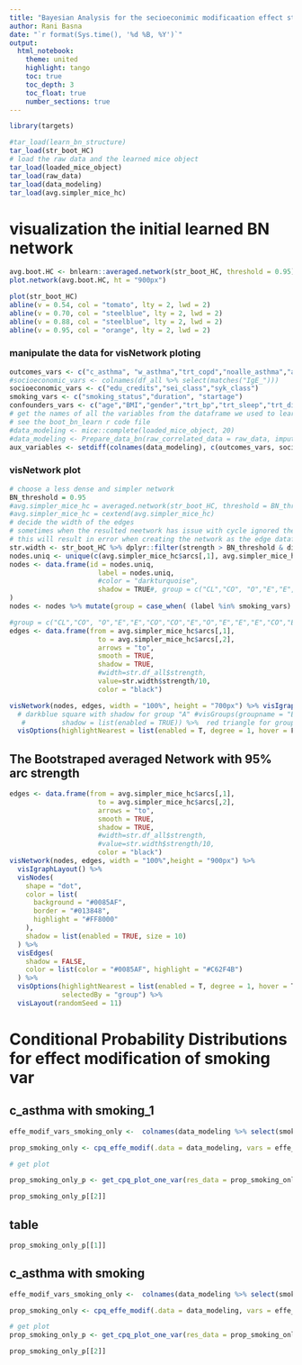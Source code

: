 ```yaml
---
title: "Bayesian Analysis for the secioeconimic modificaation effect study"
author: Rani Basna
date: "`r format(Sys.time(), '%d %B, %Y')`"
output:
  html_notebook:
    theme: united
    highlight: tango
    toc: true
    toc_depth: 3
    toc_float: true
    number_sections: true
---
```


```r
library(targets)
```

```r
#tar_load(learn_bn_structure)
tar_load(str_boot_HC)
# load the raw data and the learned mice object
tar_load(loaded_mice_object)
tar_load(raw_data)
tar_load(data_modeling)
tar_load(avg.simpler_mice_hc)
```

# visualization the initial learned BN network

```r
avg.boot.HC <- bnlearn::averaged.network(str_boot_HC, threshold = 0.95)
plot.network(avg.boot.HC, ht = "900px")
```


```r
plot(str_boot_HC)
abline(v = 0.54, col = "tomato", lty = 2, lwd = 2)
abline(v = 0.70, col = "steelblue", lty = 2, lwd = 2)
abline(v = 0.88, col = "steelblue", lty = 2, lwd = 2)
abline(v = 0.95, col = "orange", lty = 2, lwd = 2)
```

### manipulate the data for visNetwork ploting
```r
outcomes_vars <- c("c_asthma", "w_asthma","trt_copd","noalle_asthma","alle_asthma","any_smp","only_sysmptomps")
#socioeconomic_vars <- colnames(df_all %>% select(matches("IgE_")))
socioeconomic_vars <- c("edu_credits","sei_class","syk_class")
smoking_vars <- c("smoking_status","duration", "startage")
confounders_vars <- c("age","BMI","gender","trt_bp","trt_sleep","trt_diabetes","hereditery_asthma","hereditery_allergy","smoke_expwork")
# get the names of all the variables from the dataframe we used to learn the network
# see the boot_bn_learn r code file
#data_modeling <- mice::complete(loaded_mice_object, 20)
#data_modeling <- Prepare_data_bn(raw_correlated_data = raw_data, imputed_data = data_modeling)
aux_variables <- setdiff(colnames(data_modeling), c(outcomes_vars, socioeconomic_vars, confounders_vars, smoking_vars))
```

### visNetwork plot

```r
# choose a less dense and simpler network
BN_threshold = 0.95
#avg.simpler_mice_hc = averaged.network(str_boot_HC, threshold = BN_threshold)
#avg.simpler_mice_hc = cextend(avg.simpler_mice_hc)
# decide the width of the edges 
# sometimes when the resulted neetwork has issue with cycle ignored then the averaege.network function above will fix it while str.width is not
# this will result in error when creating the network as the edge dataframe will not match
str.width <- str_boot_HC %>% dplyr::filter(strength > BN_threshold & direction >= 0.5)
nodes.uniq <- unique(c(avg.simpler_mice_hc$arcs[,1], avg.simpler_mice_hc$arcs[,2]))
nodes <- data.frame(id = nodes.uniq,
                      label = nodes.uniq,
                      #color = "darkturquoise",
                      shadow = TRUE#, group = c("CL","CO", "O","E","E","CO","CO","E","O","E","E","E","CO","E","E","E","CO","E","E","CO","E","CO"))
)
nodes <- nodes %>% mutate(group = case_when( (label %in% smoking_vars) ~ "Smoking", (label %in% socioeconomic_vars) ~ "SocioEconomic", (label %in% outcomes_vars) ~"Outcomes", (label %in% confounders_vars) ~ "Confounders", (label %in% aux_variables) ~ "auxiliary" ))

#group = c("CL","CO", "O","E","E","CO","CO","E","O","E","E","E","CO","E","E","E","CO","E","E","CO","E","CO","CO","CO")
edges <- data.frame(from = avg.simpler_mice_hc$arcs[,1],
                      to = avg.simpler_mice_hc$arcs[,2],
                      arrows = "to",
                      smooth = TRUE,
                      shadow = TRUE,
                      #width=str.df_all$strength,
                      value=str.width$strength/10,
                      color = "black")

```

```r
visNetwork(nodes, edges, width = "100%", height = "700px") %>% visIgraphLayout() %>% 
  # darkblue square with shadow for group "A" #visGroups(groupname = "E", color = "darkblue", 
   #         shadow = list(enabled = TRUE)) %>%  red triangle for group "B" visGroups(groupname = "CO", color = "red") %>% # see the visnetwork web page
  visOptions(highlightNearest = list(enabled = T, degree = 1, hover = F), selectedBy = "group",collapse=TRUE) %>% visLayout(randomSeed = 100) %>% visPhysics(stabilization = FALSE) 
```

## The Bootstraped averaged Network with 95% arc strength

```r
edges <- data.frame(from = avg.simpler_mice_hc$arcs[,1],
                      to = avg.simpler_mice_hc$arcs[,2],
                      arrows = "to",
                      smooth = TRUE,
                      shadow = TRUE,
                      #width=str.df_all$strength,
                      #value=str.width$strength/10,
                      color = "black")
visNetwork(nodes, edges, width = "100%",height = "900px") %>%
  visIgraphLayout() %>%
  visNodes(
    shape = "dot",
    color = list(
      background = "#0085AF",
      border = "#013848",
      highlight = "#FF8000"
    ),
    shadow = list(enabled = TRUE, size = 10)
  ) %>%
  visEdges(
    shadow = FALSE,
    color = list(color = "#0085AF", highlight = "#C62F4B")
  ) %>%
  visOptions(highlightNearest = list(enabled = T, degree = 1, hover = T),
             selectedBy = "group") %>% 
  visLayout(randomSeed = 11)
```


<!-- # Validating the Bayesian Network {.tabset} -->

<!-- ```{r discretizeaVars, echo=FALSE, eval=FALSE} -->
<!-- dis_data <- bnlearn::discretize(data = data_modeling %>% select(duration, startage), method = "hartemink", breaks = 7, ordered = FALSE, ibreaks=60, idisc="quantile") -->
<!-- data_modeling <- data_modeling %>% dplyr::select(-c( duration, startage)) %>% cbind(dis_data)  -->
<!-- #fitted.simpler_mice_hc_dis_2 = bn.fit(cextend(avg.simpler_mice_hc), data_modeling) -->
<!-- ``` -->

<!-- ## Cross_validation -->

<!-- ```{r CrossValidation, warning=FALSE, message=FALSE} -->
<!-- tar_load(cv.bn_hc) -->
<!-- cv.bn_hc -->
<!-- ``` -->


<!-- ```{r simulation, warning=FALSE, message=FALSE, echo=FALSE, cache=TRUE} -->
<!-- # fit the BN -->
<!-- fitted.simpler_mice_hc = bn.fit(cextend(avg.simpler_mice_hc), data_modeling) -->

<!-- ais_sub = data_modeling -->

<!-- # compare the synthetic and original data frames -->
<!-- df <- ais_sub %>%  -->
<!--   mutate(type = "orig") %>%  -->
<!--   bind_rows( -->
<!--     rbn(fitted.simpler_mice_hc, 30000) %>%  -->
<!--       mutate(type = "sim") -->
<!--     ) # %>%  -->
<!-- gg_list <- list() -->
<!-- grp_var <- "type" -->
<!-- vars <- colnames(df)[colnames(df) != grp_var] -->
<!-- for(k in 1:length(vars)){ -->
<!--   var_k <- vars[k] -->
<!--   gg_list[[k]] <- ggplot(df, aes_string(x = var_k, fill = grp_var, col = grp_var)) -->
<!--   if(is.numeric(df[[var_k]])){ -->
<!--     gg_list[[k]] <- gg_list[[k]] + geom_density(alpha = 0.85, size = 0) -->
<!--   }else{ -->
<!--     gg_list[[k]] <- gg_list[[k]] + geom_bar(position = "dodge") -->
<!--   } -->
<!--   gg_list[[k]] <- gg_list[[k]] +  -->
<!--     theme( -->
<!--       axis.text.x = element_text(angle = 90), -->
<!--       axis.title.x = element_blank() -->
<!--     ) + -->
<!--     labs(title = var_k) -->
<!-- } -->

<!-- ``` -->

<!-- ```{r, figures-side, fig.show="hold", out.width="50%", eval=FALSE, echo=FALSE} -->
<!-- length(gg_list) -->
<!-- gg_list -->
<!-- ``` -->

<!-- ## Original vs Simulated 1 -->

<!-- ```{r OrVsSim1, echo=FALSE, cache=TRUE} -->
<!-- plot_grid(gg_list[[1]], gg_list[[2]], gg_list[[3]], gg_list[[4]], gg_list[[5]], gg_list[[6]], nrow = 2, ncol = 3) -->
<!-- ``` -->

<!-- ## Original vs Simulated 2 -->

<!-- ```{r OrVsSim2, echo=FALSE, cache=TRUE} -->
<!-- plot_grid(gg_list[[7]], gg_list[[8]], gg_list[[9]], gg_list[[10]], gg_list[[11]], gg_list[[12]], nrow = 2, ncol = 3) -->
<!-- ``` -->


<!-- ## Original vs Simulated 3 -->

<!-- ```{r OrVsSim4, echo=FALSE, warning=FALSE, message=FALSE, cache=TRUE} -->
<!-- plot_grid(gg_list[[19]], gg_list[[20]], gg_list[[21]], gg_list[[22]],gg_list[[23]],gg_list[[24]], nrow = 2, ncol = 3) -->
<!-- ``` -->

# Conditional Probability Distributions for effect modification of smoking var {.tabset}

## c_asthma with smoking_1
```r
effe_modif_vars_smoking_only <-  colnames(data_modeling %>% select(smoking_status))

prop_smoking_only <- cpq_effe_modif(.data = data_modeling, vars = effe_modif_vars_smoking_only, outcome = "c_asthma", state = "1", model = avg.simpler_mice_hc, repeats = 200000)

# get plot

prop_smoking_only_p <- get_cpq_plot_one_var(res_data = prop_smoking_only, effe_modif_vars = effe_modif_vars_smoking_only, original_raw_data = as.data.frame(raw_data), final_data = data_modeling)

prop_smoking_only_p[[2]]


```

## table
```r
prop_smoking_only_p[[1]]
```


## c_asthma with smoking 

```r
effe_modif_vars_smoking_only <-  colnames(data_modeling %>% select(smoking_status))

prop_smoking_only <- cpq_effe_modif(.data = data_modeling, vars = effe_modif_vars_smoking_only, outcome = "c_asthma", state = "1", model = avg.simpler_mice_hc, repeats = 200000)

# get plot
prop_smoking_only_p <- get_cpq_plot_one_var(res_data = prop_smoking_only, effe_modif_vars = effe_modif_vars_smoking_only, original_raw_data = as.data.frame(raw_data), final_data = data_modeling)

prop_smoking_only_p[[2]]
```


<!-- ### condtional probabilities plots -->
<!-- ```{r edu_only, cache=TRUE, fig.height=8, fig.width=12} -->
<!-- effe_modif_vars_edu_only <- colnames(data_modeling %>% select(education))  -->
<!-- prop_edu_only <- cpq_effe_modif(.data = data_modeling, vars = effe_modif_vars_edu_only, outcome = "c_asthma", state = "1", model = avg.simpler_mice_hc, repeats = 200000) -->
<!-- # get plot -->
<!-- prop_edu_only_p <- get_cpq_plot_one_var(res_data = prop_edu_only, effe_modif_vars = effe_modif_vars_edu_only, original_raw_data = as.data.frame(raw_data), final_data = data_modeling) -->

<!-- prop_edu_only_p[[2]] -->
<!-- ``` -->


<!-- # Conditional Probability Distributions for effect modification of education var {.tabset} -->

<!-- ## c_asthma with education  -->
<!-- ```{r cpquery_table_edu_only, cache=TRUE, fig.height=8, fig.width=12} -->
<!-- effe_modif_vars_edu_only <- colnames(data_modeling %>% select(education))  -->
<!-- # get the cp -->
<!-- prop_edu_only <- cpq_effe_modif(.data = data_modeling, vars = effe_modif_vars_edu_only, outcome = "c_asthma", state = "1", model = avg.simpler_mice_hc, repeats = 200000) -->
<!-- # get the plot -->
<!-- prop_edu_only_p <- get_cpq_plot_one_var(res_data = prop_edu_only, effe_modif_vars = effe_modif_vars_edu_only, original_raw_data = as.data.frame(raw_data), final_data = data_modeling) -->

<!-- prop_edu_only_p[[2]] -->
<!-- ``` -->

<!-- ## w_asthma with education  -->
<!-- ```{r cpquery_table_edu_only_w, cache=TRUE, fig.height=8, fig.width=12} -->
<!-- # get the cp -->
<!-- prop_edu_only_w <- cpq_effe_modif(.data = data_modeling, vars = effe_modif_vars_edu_only, outcome = "w_asthma", state = "1", model = avg.simpler_mice_hc, repeats = 200000) -->
<!-- # get the plot -->
<!-- prop_edu_only_w_p <- get_cpq_plot_one_var(res_data = prop_edu_only_w, effe_modif_vars = effe_modif_vars_edu_only, original_raw_data = as.data.frame(raw_data), final_data = data_modeling) -->

<!-- prop_edu_only_w_p[[2]] -->
<!-- ``` -->

<!-- ## any_smp with education  -->
<!-- ```{r cpquery_table_edu_only_as, cache=TRUE, fig.height=8, fig.width=12} -->
<!-- # get the cp -->
<!-- prop_edu_only_as <- cpq_effe_modif(.data = data_modeling, vars = effe_modif_vars_edu_only, outcome = "any_smp", state = "1", model = avg.simpler_mice_hc, repeats = 200000) -->
<!-- # get the plot -->
<!-- prop_edu_only_as_p <- get_cpq_plot_one_var(res_data = prop_edu_only_as, effe_modif_vars = effe_modif_vars_edu_only, original_raw_data = as.data.frame(raw_data), final_data = data_modeling) -->

<!-- prop_edu_only_as_p[[2]] -->
<!-- ``` -->

<!-- ## alle_asthma with education  -->
<!-- ```{r cpquery_table_edu_only_aas, cache=TRUE, fig.height=8, fig.width=12} -->
<!-- # get the cp -->
<!-- prop_edu_only_aas <- cpq_effe_modif(.data = data_modeling, vars = effe_modif_vars_edu_only, outcome = "alle_asthma", state = "1", model = avg.simpler_mice_hc, repeats = 200000) -->
<!-- # get the plot -->
<!-- prop_edu_only_aas_p <- get_cpq_plot_one_var(res_data = prop_edu_only_aas, effe_modif_vars = effe_modif_vars_edu_only, original_raw_data = as.data.frame(raw_data), final_data = data_modeling) -->

<!-- prop_edu_only_aas_p[[2]] -->
<!-- ``` -->

<!-- ## noalle_asthma with education  -->
<!-- ```{r cpquery_table_edu_only_naas, cache=TRUE, fig.height=8, fig.width=12} -->
<!-- # get the cp -->
<!-- prop_edu_only_naas <- cpq_effe_modif(.data = data_modeling, vars = effe_modif_vars_edu_only, outcome = "noalle_asthma", state = "1", model = avg.simpler_mice_hc, repeats = 200000) -->
<!-- # get the plot -->
<!-- prop_edu_only_naas_p <- get_cpq_plot_one_var(res_data = prop_edu_only_naas, effe_modif_vars = effe_modif_vars_edu_only, original_raw_data = as.data.frame(raw_data), final_data = data_modeling) -->

<!-- prop_edu_only_naas_p[[2]] -->
<!-- ``` -->

<!-- # Conditional Probability Distributions for effect modification of sei_class var {.tabset} -->

<!-- ## c_asthma with sei_class  -->
<!-- ```{r cpquery_table_sei_only, cache=TRUE, fig.height=8, fig.width=12} -->
<!-- effe_modif_vars_sei_only <- colnames(data_modeling %>% select(sei_class))  -->
<!-- # get the cp -->
<!-- prop_sei_only <- cpq_effe_modif(.data = data_modeling, vars = effe_modif_vars_sei_only, outcome = "c_asthma", state = "1", model = avg.simpler_mice_hc, repeats = 200000) -->
<!-- # get the plot -->
<!-- prop_sei_only_p <- get_cpq_plot_one_var(res_data = prop_sei_only, effe_modif_vars = effe_modif_vars_sei_only, original_raw_data = as.data.frame(raw_data), final_data = data_modeling) -->

<!-- prop_sei_only_p[[2]] -->
<!-- ``` -->

<!-- ## w_asthma with sei_class  -->
<!-- ```{r cpquery_table_sei_only_w, cache=TRUE, fig.height=8, fig.width=12} -->
<!-- # get the cp -->
<!-- prop_sel_only_w <- cpq_effe_modif(.data = data_modeling, vars = effe_modif_vars_sei_only, outcome = "w_asthma", state = "1", model = avg.simpler_mice_hc, repeats = 200000) -->
<!-- # get the plot -->
<!-- prop_sei_only_w_p <- get_cpq_plot_one_var(res_data = prop_sel_only_w, effe_modif_vars = effe_modif_vars_sei_only, original_raw_data = as.data.frame(raw_data), final_data = data_modeling) -->

<!-- prop_sei_only_w_p[[2]] -->
<!-- ``` -->

<!-- ## any_smp with sei_class  -->
<!-- ```{r cpquery_table_sei_only_as, cache=TRUE, fig.height=8, fig.width=12} -->
<!-- # get the cp -->
<!-- prop_sei_only_as <- cpq_effe_modif(.data = data_modeling, vars = effe_modif_vars_sei_only, outcome = "any_smp", state = "1", model = avg.simpler_mice_hc, repeats = 200000) -->
<!-- # get the plot -->
<!-- prop_sei_only_as_p <- get_cpq_plot_one_var(res_data = prop_sei_only_as, effe_modif_vars = effe_modif_vars_sei_only, original_raw_data = as.data.frame(raw_data), final_data = data_modeling) -->

<!-- prop_sei_only_as_p[[2]] -->
<!-- ``` -->

<!-- ## alle_asthma with sei_class  -->
<!-- ```{r cpquery_table_sei_only_aas, cache=TRUE, fig.height=8, fig.width=12} -->
<!-- # get the cp -->
<!-- prop_sei_only_aas <- cpq_effe_modif(.data = data_modeling, vars = effe_modif_vars_sei_only, outcome = "alle_asthma", state = "1", model = avg.simpler_mice_hc, repeats = 200000) -->
<!-- # get the plot -->
<!-- prop_sei_only_aas_p <- get_cpq_plot_one_var(res_data = prop_sei_only_aas, effe_modif_vars = effe_modif_vars_sei_only, original_raw_data = as.data.frame(raw_data), final_data = data_modeling) -->

<!-- prop_sei_only_aas_p[[2]] -->
<!-- ``` -->

<!-- ## noalle_asthma with sei_class  -->
<!-- ```{r cpquery_table_sei_only_naas, cache=TRUE, fig.height=8, fig.width=12} -->
<!-- # get the cp -->
<!-- prop_sei_only_naas <- cpq_effe_modif(.data = data_modeling, vars = effe_modif_vars_sei_only, outcome = "noalle_asthma", state = "1", model = avg.simpler_mice_hc, repeats = 200000) -->
<!-- # get the plot -->
<!-- prop_sei_only_naas_p <- get_cpq_plot_one_var(res_data = prop_sei_only_naas, effe_modif_vars = effe_modif_vars_sei_only, original_raw_data = as.data.frame(raw_data), final_data = data_modeling) -->

<!-- prop_sei_only_naas_p[[2]] -->
<!-- ``` -->

<!-- # Conditional Probability Distributions for effect modification of syk_class var {.tabset} -->

<!-- ## c_asthma with syk_class  -->
<!-- ```{r cpquery_table_syk_only, cache=TRUE, fig.height=8, fig.width=12} -->
<!-- effe_modif_vars_syk_only <- colnames(data_modeling %>% select(syk_class))  -->
<!-- # get the cp -->
<!-- prop_syk_only <- cpq_effe_modif(.data = data_modeling, vars = effe_modif_vars_syk_only, outcome = "c_asthma", state = "1", model = avg.simpler_mice_hc, repeats = 200000) -->
<!-- # get the plot -->
<!-- prop_syk_only_p <- get_cpq_plot_one_var(res_data = prop_syk_only, effe_modif_vars = effe_modif_vars_syk_only, original_raw_data = as.data.frame(raw_data), final_data = data_modeling) -->

<!-- prop_syk_only_p[[2]] -->
<!-- ``` -->

<!-- ## w_asthma with syk_class  -->
<!-- ```{r cpquery_table_syk_only_w, cache=TRUE, fig.height=8, fig.width=12} -->
<!-- # get the cp -->
<!-- prop_syk_only_w <- cpq_effe_modif(.data = data_modeling, vars = effe_modif_vars_syk_only, outcome = "w_asthma", state = "1", model = avg.simpler_mice_hc, repeats = 200000) -->
<!-- # get the plot -->
<!-- prop_syk_only_w_p <- get_cpq_plot_one_var(res_data = prop_syk_only_w, effe_modif_vars = effe_modif_vars_syk_only, original_raw_data = as.data.frame(raw_data), final_data = data_modeling) -->

<!-- prop_syk_only_w_p[[2]] -->
<!-- ``` -->

<!-- ## any_smp with syk_class  -->
<!-- ```{r cpquery_table_syk_only_as, cache=TRUE, fig.height=8, fig.width=12} -->
<!-- # get the cp -->
<!-- prop_syk_only_as <- cpq_effe_modif(.data = data_modeling, vars = effe_modif_vars_syk_only, outcome = "any_smp", state = "1", model = avg.simpler_mice_hc, repeats = 200000) -->
<!-- # get the plot -->
<!-- prop_syk_only_as_p <- get_cpq_plot_one_var(res_data = prop_syk_only_as, effe_modif_vars = effe_modif_vars_syk_only, original_raw_data = as.data.frame(raw_data), final_data = data_modeling) -->

<!-- prop_syk_only_as_p[[2]] -->
<!-- ``` -->

<!-- ## alle_asthma with syk_class  -->
<!-- ```{r cpquery_table_syk_only_aas, cache=TRUE, fig.height=8, fig.width=12} -->
<!-- # get the cp -->
<!-- prop_syk_only_aas <- cpq_effe_modif(.data = data_modeling, vars = effe_modif_vars_syk_only, outcome = "alle_asthma", state = "1", model = avg.simpler_mice_hc, repeats = 200000) -->
<!-- # get the plot -->
<!-- prop_syk_only_aas_p <- get_cpq_plot_one_var(res_data = prop_syk_only_aas, effe_modif_vars = effe_modif_vars_syk_only, original_raw_data = as.data.frame(raw_data), final_data = data_modeling) -->

<!-- prop_syk_only_aas_p[[2]] -->
<!-- ``` -->

<!-- ## noalle_asthma with syk_class  -->
<!-- ```{r cpquery_table_syk_only_naas, cache=TRUE, fig.height=8, fig.width=12} -->
<!-- # get the cp -->
<!-- prop_syk_only_naas <- cpq_effe_modif(.data = data_modeling, vars = effe_modif_vars_syk_only, outcome = "noalle_asthma", state = "1", model = avg.simpler_mice_hc, repeats = 200000) -->
<!-- # get the plot -->
<!-- prop_syk_only_naas_p <- get_cpq_plot_one_var(res_data = prop_syk_only_naas, effe_modif_vars = effe_modif_vars_syk_only, original_raw_data = as.data.frame(raw_data), final_data = data_modeling) -->

<!-- prop_syk_only_naas_p[[2]] -->
<!-- ``` -->

<!-- # Conditional Probability Distributions for effect modification of sei_class var with smoking {.tabset} -->

<!-- ## c_asthma with sei_class and smoking_status  -->
<!-- ```{r cpquery_table_w, cache=TRUE} -->
<!-- effe_modif_vars_sei <- colnames(data_modeling %>% select(sei_class, smoking_status))  -->

<!-- # get the cp -->
<!-- prop_sei <- cpq_effe_modif(.data = data_modeling, vars = effe_modif_vars_sei, outcome = "c_asthma", state = "1", model = avg.simpler_mice_hc, repeats = 200000) -->
<!-- # get the plot -->
<!-- prop_sei_p <- get_cpq_plot(res_data = prop_sei, effe_modif_vars = effe_modif_vars_sei, original_raw_data = as.data.frame(raw_data), final_data = data_modeling) -->

<!-- prop_sei_p[[2]] -->
<!-- ``` -->

<!-- ## w_asthma with sei_class and smoking_status  -->
<!-- ```{r cpquery_table, cache=TRUE} -->
<!-- # get the cp -->
<!-- prop_sei_w <- cpq_effe_modif(.data = data_modeling, vars = effe_modif_vars_sei, outcome = "w_asthma", state = "1", model = avg.simpler_mice_hc, repeats = 200000) -->
<!-- # get the plot -->
<!-- prop_sei_w_p <- get_cpq_plot(res_data = prop_sei_w, effe_modif_vars = effe_modif_vars_sei, original_raw_data = as.data.frame(raw_data), final_data = data_modeling) -->

<!-- prop_sei_w_p[[2]] -->
<!-- ``` -->

<!-- ## any_smp with sei_class and smoking_status  -->
<!-- ```{r cpquerytableAny_smp, cache=TRUE} -->
<!-- prop_sei_as <- cpq_effe_modif(.data = data_modeling, vars = effe_modif_vars_sei, outcome = "any_smp", state = "1", model = avg.simpler_mice_hc, repeats = 200000) -->

<!-- # get the plot -->
<!-- prop_sei_as_p <- get_cpq_plot(res_data = prop_sei_as, effe_modif_vars = effe_modif_vars_sei, original_raw_data = as.data.frame(raw_data), final_data = data_modeling) -->

<!-- prop_sei_as_p[[2]] -->
<!-- ``` -->

<!-- ## alle_asthma with sei_class and smoking_status  -->
<!-- ```{r cpquerytableAny_allergyasthma, cache=TRUE} -->
<!-- prop_sei_aas <- cpq_effe_modif(.data = data_modeling, vars = effe_modif_vars_sei, outcome = "alle_asthma", state = "1", model = avg.simpler_mice_hc, repeats = 200000) -->

<!-- # get the plot -->
<!-- prop_sei_aas_p <- get_cpq_plot(res_data = prop_sei_aas, effe_modif_vars = effe_modif_vars_sei, original_raw_data = as.data.frame(raw_data), final_data = data_modeling) -->

<!-- prop_sei_aas_p[[2]] -->
<!-- ``` -->

<!-- ## noalle_asthma with sei_class and smoking_status  -->
<!-- ```{r cpquerytableAnyNoalleAsthma, cache=TRUE, fig.height=8, fig.width=12} -->
<!-- prop_sei_naas <- cpq_effe_modif(.data = data_modeling, vars = effe_modif_vars_sei, outcome = "noalle_asthma", state = "1", model = avg.simpler_mice_hc, repeats = 200000) -->

<!-- # get the plot -->
<!-- prop_sei_naas_p <- get_cpq_plot(res_data = prop_sei_naas, effe_modif_vars = effe_modif_vars_sei, original_raw_data = as.data.frame(raw_data), final_data = data_modeling) -->

<!-- prop_sei_naas_p[[2]] -->
<!-- ``` -->

<!-- # Conditional Probability Distributions for effect modification of education var with smoking {.tabset} -->

<!-- ## c_asthma with education and smoking_status  -->
<!-- ```{r cpquery_table_edu, cache=TRUE, fig.height=8, fig.width=12} -->
<!-- effe_modif_vars_edu <- colnames(data_modeling %>% select(education, smoking_status))  -->
<!-- # get the cp -->
<!-- prop_edu <- cpq_effe_modif(.data = data_modeling, vars = effe_modif_vars_edu, outcome = "c_asthma", state = "1", model = avg.simpler_mice_hc, repeats = 200000) -->
<!-- # get the plot -->
<!-- prop_edu_p <- get_cpq_plot(res_data = prop_edu, effe_modif_vars = effe_modif_vars_edu, original_raw_data = as.data.frame(raw_data), final_data = data_modeling) -->

<!-- prop_edu_p[[2]] -->
<!-- ``` -->

<!-- ## w_asthma with education and smoking_status -->

<!-- ```{r cpquery_table_edu_w, cache=TRUE, fig.height=8, fig.width=12} -->
<!-- prop_edu_w <- cpq_effe_modif(.data = data_modeling, vars = effe_modif_vars_edu, outcome = "w_asthma", state = "1", model = avg.simpler_mice_hc, repeats = 200000) -->
<!-- # get the plot -->
<!-- prop_edu_w_p <- get_cpq_plot(res_data = prop_edu_w, effe_modif_vars = effe_modif_vars_edu, original_raw_data = as.data.frame(raw_data), final_data = data_modeling) -->
<!-- prop_edu_w_p[[2]] -->
<!-- ``` -->

<!-- ## any_smp with education and smoking_status -->
<!-- ```{r cpquerytableAny_smp_edu, cache=TRUE, fig.height=8, fig.width=12} -->
<!-- prop_edu_as <- cpq_effe_modif(.data = data_modeling, vars = effe_modif_vars_edu, outcome = "any_smp", state = "1", model = avg.simpler_mice_hc, repeats = 200000) -->
<!-- # get the plot -->
<!-- prop_syk_as_p <- get_cpq_plot(res_data = prop_edu_as, effe_modif_vars = effe_modif_vars_edu, original_raw_data = as.data.frame(raw_data), final_data = data_modeling) -->
<!-- prop_syk_as_p[[2]] -->
<!-- ``` -->

<!-- ## alle_asthma with education and smoking_status -->
<!-- ```{r cpquerytableAny_allergyasthma_edu, cache=TRUE, fig.height=8, fig.width=12} -->
<!-- prop_edu_aas <- cpq_effe_modif(.data = data_modeling, vars = effe_modif_vars_edu, outcome = "alle_asthma", state = "1", model = avg.simpler_mice_hc, repeats = 200000) -->
<!-- prop_edu_aas_p <- get_cpq_plot(res_data = prop_edu_aas, effe_modif_vars = effe_modif_vars_edu, original_raw_data = as.data.frame(raw_data), final_data = data_modeling) -->
<!-- prop_edu_aas_p[[2]] -->
<!-- ``` -->


<!-- ## noalle_asthma with education and smoking_status -->
<!-- ```{r cpquerytableAnyNoalleAsthma_edu, cache=TRUE, fig.height=8, fig.width=12} -->
<!-- prop_edu_naas <- cpq_effe_modif(.data = data_modeling, vars = effe_modif_vars_edu, outcome = "noalle_asthma", state = "1", model = avg.simpler_mice_hc, repeats = 200000) -->
<!-- prop_edu_naas_p <- get_cpq_plot(res_data = prop_edu_naas, effe_modif_vars = effe_modif_vars_edu, original_raw_data = as.data.frame(raw_data), final_data = data_modeling) -->
<!-- prop_edu_naas_p[[2]] -->
<!-- ``` -->

<!-- # Conditional Probability Distributions for effect modification of syk_class var with smoking {.tabset} -->

<!-- ## c_asthma with syk_class and smoking_status  -->
<!-- ```{r cpquery_table_syk, cache=TRUE, fig.height=8, fig.width=12} -->
<!-- effe_modif_vars_syk <- colnames(data_modeling %>% select(syk_class, smoking_status))  -->
<!-- # get the cp -->
<!-- prop_syk <- cpq_effe_modif(.data = data_modeling, vars = effe_modif_vars_syk, outcome = "c_asthma", state = "1", model = avg.simpler_mice_hc, repeats = 200000) -->
<!-- # get the plot -->
<!-- prop_syk_p <- get_cpq_plot(res_data = prop_syk, effe_modif_vars = effe_modif_vars_syk, original_raw_data = as.data.frame(raw_data), final_data = data_modeling) -->

<!-- prop_syk_p[[2]] -->
<!-- ``` -->

<!-- ## w_asthma with syk_class and smoking_status -->

<!-- ```{r cpquery_table_syk_w, cache=TRUE, fig.height=8, fig.width=12} -->
<!-- prop_syk_w <- cpq_effe_modif(.data = data_modeling, vars = effe_modif_vars_syk, outcome = "w_asthma", state = "1", model = avg.simpler_mice_hc, repeats = 200000) -->
<!-- # get the plot -->
<!-- prop_syk_w_p <- get_cpq_plot(res_data = prop_syk_w, effe_modif_vars = effe_modif_vars_syk, original_raw_data = as.data.frame(raw_data), final_data = data_modeling) -->
<!-- prop_syk_w_p[[2]] -->
<!-- ``` -->

<!-- ## any_smp with syk_class and smoking_status -->
<!-- ```{r cpquerytableAny_smp_syk, cache=TRUE, fig.height=8, fig.width=12} -->
<!-- prop_syk_as <- cpq_effe_modif(.data = data_modeling, vars = effe_modif_vars_syk, outcome = "any_smp", state = "1", model = avg.simpler_mice_hc, repeats = 200000) -->
<!-- # get the plot -->
<!-- prop_syk_as_p <- get_cpq_plot(res_data = prop_syk_as, effe_modif_vars = effe_modif_vars_syk, original_raw_data = as.data.frame(raw_data), final_data = data_modeling) -->
<!-- prop_syk_as_p[[2]] -->
<!-- ``` -->

<!-- ## alle_asthma with syk_class and smoking_status -->
<!-- ```{r cpquerytableAny_allergyasthma_syk, cache=TRUE, fig.height=8, fig.width=12} -->
<!-- prop_syk_aas <- cpq_effe_modif(.data = data_modeling, vars = effe_modif_vars_syk, outcome = "alle_asthma", state = "1", model = avg.simpler_mice_hc, repeats = 200000) -->
<!-- prop_syk_aas_p <- get_cpq_plot(res_data = prop_syk_aas, effe_modif_vars = effe_modif_vars_syk, original_raw_data = as.data.frame(raw_data), final_data = data_modeling) -->
<!-- prop_syk_aas_p[[2]] -->
<!-- ``` -->


<!-- ## noalle_asthma with syk_class and smoking_status -->
<!-- ```{r cpquerytableAnyNoalleAsthma_syk, cache=TRUE, fig.height=8, fig.width=12} -->
<!-- prop_syk_naas <- cpq_effe_modif(.data = data_modeling, vars = effe_modif_vars_syk, outcome = "noalle_asthma", state = "1", model = avg.simpler_mice_hc, repeats = 200000) -->
<!-- prop_syk_naas_p <- get_cpq_plot(res_data = prop_syk_naas, effe_modif_vars = effe_modif_vars_syk, original_raw_data = as.data.frame(raw_data), final_data = data_modeling) -->
<!-- prop_syk_naas_p[[2]] -->
<!-- ``` -->
